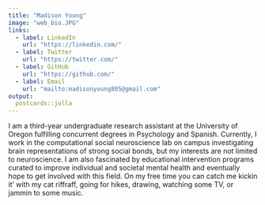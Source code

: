 ```yaml
---
title: "Madison Young"
image: "web_bio.JPG"
links:
  - label: LinkedIn
    url: "https://linkedin.com/"
  - label: Twitter
    url: "https://twitter.com/"
  - label: GitHub
    url: "https://github.com/"
  - label: Email
    url: "mailto:madisonyoung805@gmail.com"
output:
  postcards::jolla
---
```

 
I am a third-year undergraduate research assistant at the University of Oregon fulfilling concurrent degrees in Psychology and Spanish. Currently, I work in the computational social neuroscience lab on campus investigating brain representations of strong social bonds, but my interests are not limited to neuroscience. I am also fascinated by educational intervention programs curated to improve individual and societal mental health and eventually hope to get involved with this field. On my free time you can catch me kickin it' with my cat riffraff, going for hikes, drawing, watching some TV, or jammin to some music.

